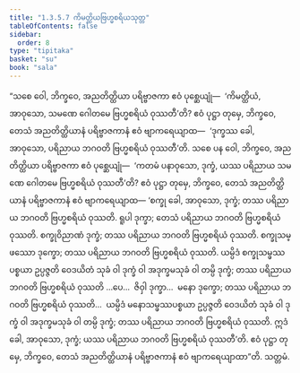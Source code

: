 ```yaml
---
title: "1.3.5.7 ကိမတ္ထိယဗြဟ္မစရိယသုတ္တ"
tableOfContents: false
sidebar:
  order: 8
type: "tipitaka"
basket: "su"
book: "sala"
---
```



<DynamicBreadcrumb />

<Division number="152" book="sala">

<Paragraph number="841" book="sala">
“သစေ ဝေါ, ဘိက္ခဝေ, အညတိတ္ထိယာ ပရိဗ္ဗာဇကာ ဧဝံ ပုစ္ဆေယျုံ—  ‘ကိမတ္ထိယံ, အာဝုသော, သမဏေ ဂေါတမေ ဗြဟ္မစရိယံ ဝုဿတီ’တိ? ဧဝံ ပုဋ္ဌာ တုမှေ, ဘိက္ခဝေ, တေသံ အညတိတ္ထိယာနံ ပရိဗ္ဗာဇကာနံ ဧဝံ ဗျာကရေယျာထ—  ‘ဒုက္ခဿ ခေါ, အာဝုသော, ပရိညာယ ဘဂဝတိ ဗြဟ္မစရိယံ ဝုဿတီ’တိ. သစေ ပန ဝေါ, ဘိက္ခဝေ, အညတိတ္ထိယာ ပရိဗ္ဗာဇကာ ဧဝံ ပုစ္ဆေယျုံ—  ‘ကတမံ ပနာဝုသော, ဒုက္ခံ, ယဿ ပရိညာယ သမဏေ ဂေါတမေ ဗြဟ္မစရိယံ ဝုဿတီ’တိ? ဧဝံ ပုဋ္ဌာ တုမှေ, ဘိက္ခဝေ, တေသံ အညတိတ္ထိယာနံ ပရိဗ္ဗာဇကာနံ ဧဝံ ဗျာကရေယျာထ—
</Paragraph>

<Paragraph number="842" book="sala">
‘စက္ခု ခေါ, အာဝုသော, ဒုက္ခံ; တဿ ပရိညာယ ဘဂဝတိ ဗြဟ္မစရိယံ ဝုဿတိ. ရူပါ ဒုက္ခာ; တေသံ ပရိညာယ ဘဂဝတိ ဗြဟ္မစရိယံ ဝုဿတိ. စက္ခုဝိညာဏံ ဒုက္ခံ; တဿ ပရိညာယ ဘဂဝတိ ဗြဟ္မစရိယံ ဝုဿတိ. စက္ခုသမ္ဖဿော ဒုက္ခော; တဿ ပရိညာယ ဘဂဝတိ ဗြဟ္မစရိယံ ဝုဿတိ. ယမ္ပိဒံ စက္ခုသမ္ဖဿပစ္စယာ ဥပ္ပဇ္ဇတိ ဝေဒယိတံ သုခံ ဝါ ဒုက္ခံ ဝါ အဒုက္ခမသုခံ ဝါ တမ္ပိ ဒုက္ခံ; တဿ ပရိညာယ ဘဂဝတိ ဗြဟ္မစရိယံ ဝုဿတိ …ပေ…  ဇိဝှါ ဒုက္ခာ…  မနော ဒုက္ခော; တဿ ပရိညာယ ဘဂဝတိ ဗြဟ္မစရိယံ ဝုဿတိ…  ယမ္ပိဒံ မနောသမ္ဖဿပစ္စယာ ဥပ္ပဇ္ဇတိ ဝေဒယိတံ သုခံ ဝါ ဒုက္ခံ ဝါ အဒုက္ခမသုခံ ဝါ တမ္ပိ ဒုက္ခံ; တဿ ပရိညာယ ဘဂဝတိ ဗြဟ္မစရိယံ ဝုဿတိ. ဣဒံ ခေါ, အာဝုသော, ဒုက္ခံ; ယဿ ပရိညာယ ဘဂဝတိ ဗြဟ္မစရိယံ ဝုဿတီ’တိ. ဧဝံ ပုဋ္ဌာ တုမှေ, ဘိက္ခဝေ, တေသံ အညတိတ္ထိယာနံ ပရိဗ္ဗာဇကာနံ ဧဝံ ဗျာကရေယျာထာ”တိ.

</Paragraph>
</Division>

<Paragraph number="843" type="center" book="sala">
သတ္တမံ.
</Paragraph>